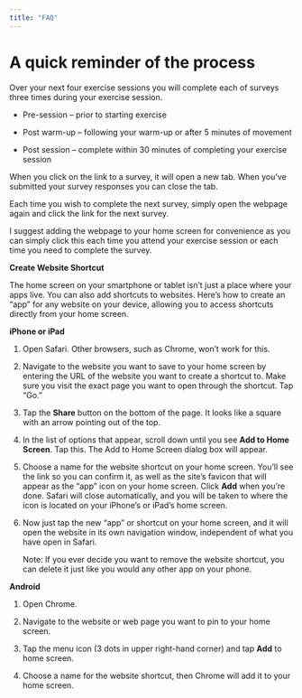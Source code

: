 ---
title: "FAQ"
---

<h1><b>**A quick reminder of the process**</b></h1>

<p>Over your next four exercise sessions you will complete each of surveys three times during your exercise session.</p>

<ul><li>Pre-session – prior to starting exercise</li></ul>

<ul><li>Post warm-up – following your warm-up or after 5 minutes of movement</li></ul>

<ul><li>Post session – complete within 30 minutes of completing your exercise session</li></ul>

<p>When you click on the link to a survey, it will open a new tab. When you’ve submitted your survey responses you can close the tab.

Each time you wish to complete the next survey, simply open the webpage again and click the link for the next survey.

I suggest adding the webpage to your home screen for convenience as you can simply click this each time you attend your exercise session or each time you need to complete the survey.</p>

**Create Website Shortcut**

The home screen on your smartphone or tablet isn't just a place where your apps live. You can also add shortcuts to websites. Here's how to create an "app" for any website on your device, allowing you to access shortcuts directly from your home screen.

**iPhone or iPad**

1.   Open Safari. Other browsers, such as Chrome, won't work for this.

2.   Navigate to the website you want to save to your home screen by entering the URL of the website you want to create a shortcut to. Make sure you visit the exact page you want to open through the shortcut. Tap "Go."

3.  Tap the **Share** button on the bottom of the page. It looks like a square with an arrow pointing out of the top.

4.  In the list of options that appear, scroll down until you see **Add to Home Screen**. Tap this. The Add to Home Screen dialog box will appear.

5.  Choose a name for the website shortcut on your home screen. You'll see the link so you can confirm it, as well as the site's favicon that will appear as the "app" icon on your home screen. Click **Add** when you're done. Safari will close automatically, and you will be taken to where the icon is located on your iPhone's or iPad's home screen.

6.  Now just tap the new "app" or shortcut on your home screen, and it will open the website in its own navigation window, independent of what you have open in Safari.

    Note: If you ever decide you want to remove the website shortcut, you can delete it just like you would any other app on your phone.

**Android**

1.   Open Chrome.

2.   Navigate to the website or web page you want to pin to your home screen.

3.   Tap the menu icon (3 dots in upper right-hand corner) and tap **Add** to home screen.

4.   Choose a name for the website shortcut, then Chrome will add it to your home screen.
